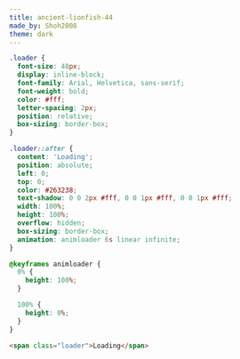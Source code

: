 ```yaml
---
title: ancient-lionfish-44
made_by: Shoh2008
theme: dark
---
```


```css
.loader {
  font-size: 48px;
  display: inline-block;
  font-family: Arial, Helvetica, sans-serif;
  font-weight: bold;
  color: #fff;
  letter-spacing: 2px;
  position: relative;
  box-sizing: border-box;
}

.loader::after {
  content: 'Loading';
  position: absolute;
  left: 0;
  top: 0;
  color: #263238;
  text-shadow: 0 0 2px #fff, 0 0 1px #fff, 0 0 1px #fff;
  width: 100%;
  height: 100%;
  overflow: hidden;
  box-sizing: border-box;
  animation: animloader 6s linear infinite;
}

@keyframes animloader {
  0% {
    height: 100%;
  }

  100% {
    height: 0%;
  }
}
```

```html
<span class="loader">Loading</span>
```

